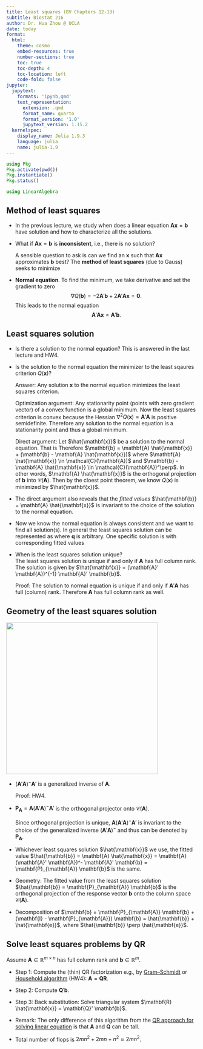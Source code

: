 ```yaml
---
title: Least squares (BV Chapters 12-13)
subtitle: Biostat 216
author: Dr. Hua Zhou @ UCLA
date: today
format:
  html:
    theme: cosmo
    embed-resources: true
    number-sections: true
    toc: true
    toc-depth: 4
    toc-location: left
    code-fold: false
jupyter:
  jupytext:
    formats: 'ipynb,qmd'
    text_representation:
      extension: .qmd
      format_name: quarto
      format_version: '1.0'
      jupytext_version: 1.15.2
  kernelspec:
    display_name: Julia 1.9.3
    language: julia
    name: julia-1.9
---
```


```julia
using Pkg
Pkg.activate(pwd())
Pkg.instantiate()
Pkg.status()
```

```julia
using LinearAlgebra
```

## Method of least squares

- In the previous lecture, we study when does a linear equation $\mathbf{A} \mathbf{x} = \mathbf{b}$ have solution and how to characterize all the solutions.  
  
- What if $\mathbf{A} \mathbf{x} = \mathbf{b}$ is **inconsistent**, i.e., there is no solution?  

    A sensible question to ask is can we find an $\mathbf{x}$ such that $\mathbf{A} \mathbf{x}$ approximates $\mathbf{b}$ best? The **method of least squares** (due to Gauss) seeks to minimize
\begin{eqnarray*}
Q(\mathbf{x}) &=& \|\mathbf{b} - \mathbf{A} \mathbf{x}\|^2 \\
&=& (\mathbf{b} - \mathbf{A} \mathbf{x})' (\mathbf{b} - \mathbf{A} \mathbf{x}) \\
&=& \mathbf{b}' \mathbf{b} - 2 \mathbf{b}' \mathbf{A} \mathbf{x} + \mathbf{x}' \mathbf{A}' \mathbf{A} \mathbf{x}.
\end{eqnarray*}

- **Normal equation**. To find the minimum, we take derivative and set the gradient to zero
$$
\nabla Q(\mathbf{b}) = -2 \mathbf{A}' \mathbf{b} + 2 \mathbf{A}' \mathbf{A} \mathbf{x} = \mathbf{0}.
$$
This leads to the normal equation
$$
\mathbf{A}' \mathbf{A} \mathbf{x} = \mathbf{A}' \mathbf{b}.
$$

## Least squares solution

- Is there a solution to the normal equation? This is answered in the last lecture and HW4.

- Is the solution to the normal equation the minimizer to the least sqaures criterion $Q(\mathbf{x})$?

    Answer: Any solution $\mathbf{x}$ to the normal equation minimizes the least squares criterion.

    Optimization argument: Any stationarity point (points with zero gradient vector) of a convex function is a global minimum. Now the least squares criterion is convex because the Hessian  $\nabla^2 Q(\mathbf{x}) = \mathbf{A}' \mathbf{A}$ is positive semidefinite. Therefore any solution to the normal equation is a stationarity point and thus a global minimum.

    Direct argument: Let $\hat{\mathbf{x}}$ be a solution to the normal equation. That is
\begin{eqnarray*}
& & \mathbf{A}' \mathbf{A} \hat{\mathbf{x}} = \mathbf{A}' \mathbf{b} \\
&\Rightarrow& \mathbf{A}' (\mathbf{b} - \mathbf{A} \hat{\mathbf{x}}) = \mathbf{0} \\
&\Rightarrow& \mathbf{b} - \mathbf{A} \hat{\mathbf{x}} \text{ is orthogonal to all columns of } \mathbf{A} \\
&\Rightarrow& \mathbf{b} - \mathbf{A} \hat{\mathbf{x}} \in \mathcal{C}(\mathbf{A})^\perp = \mathcal{N}(\mathbf{A}').
\end{eqnarray*}
Therefore $\mathbf{b} = \mathbf{A} \hat{\mathbf{x}} + (\mathbf{b} - \mathbf{A} \hat{\mathbf{x}})$ where $\mathbf{A} \hat{\mathbf{x}} \in \mathcal{C}(\mathbf{A})$ and $\mathbf{b} - \mathbf{A} \hat{\mathbf{x}} \in \mathcal{C}(\mathbf{A})^\perp$. In other words, $\mathbf{A} \hat{\mathbf{x}}$ is the orthogonal projection of $\mathbf{b}$ into $\mathcal{C}(\mathbf{A})$. Then by the cloest point theorem, we know $Q(\mathbf{x})$ is minimized by $\hat{\mathbf{x}}$.

- The direct argument also reveals that the _fitted values_ $\hat{\mathbf{b}} = \mathbf{A} \hat{\mathbf{x}}$ is invariant to the choice of the solution to the normal equation.

- Now we know the normal equation is always consistent and we want to find all solution(s). In general the least squares solution can be represented as
\begin{eqnarray*}
& & (\mathbf{A}' \mathbf{A})^- \mathbf{A}' \mathbf{b} + [\mathbf{I} - (\mathbf{A}' \mathbf{A})^- (\mathbf{A}' \mathbf{A})] \mathbf{q} \\
&=& (\mathbf{A}' \mathbf{A})^- \mathbf{A}' \mathbf{b} + (\mathbf{I} - \mathbf{A}^- \mathbf{A}') \mathbf{q},
\end{eqnarray*}
where $\mathbf{q}$ is arbitrary. One specific solution is 
\begin{eqnarray*}
	\hat{\mathbf{x}} = (\mathbf{A}' \mathbf{A})^- \mathbf{A}' \mathbf{b}
\end{eqnarray*}
with corresponding fitted values 
\begin{eqnarray*}
	\hat{\mathbf{b}} = \mathbf{A} (\mathbf{A}' \mathbf{A})^- \mathbf{A}' \mathbf{b}.
\end{eqnarray*}

- When is the least squares solution unique?  
    The least squares solution is unique if and only if $\mathbf{A}$ has full column rank. The solution is given by $\hat{\mathbf{x}} = (\mathbf{A}' \mathbf{A})^{-1} \mathbf{A}' \mathbf{b}$.  

    Proof: The solution to normal equation is unique if and only if $\mathbf{A}' \mathbf{A}$ has full (column) rank. Therefore $\mathbf{A}$ has full column rank as well.

## Geometry of the least squares solution

<img src="./ls_projection.png" width=400 align="center"/>

- $(\mathbf{A}' \mathbf{A})^- \mathbf{A}'$ is a generalized inverse of $\mathbf{A}$.

    Proof: HW4.

- $\mathbf{P}_{\mathbf{A}} = \mathbf{A} (\mathbf{A}' \mathbf{A})^- \mathbf{A}'$ is the orthogonal projector onto $\mathcal{C}(\mathbf{A})$.

    Since orthogonal projection is unique, $\mathbf{A} (\mathbf{A}' \mathbf{A})^- \mathbf{A}'$ is invariant to the choice of the generalized inverse $(\mathbf{A}' \mathbf{A})^-$ and thus can be denoted by $\mathbf{P}_{\mathbf{A}}$.

- Whichever least squares solution $\hat{\mathbf{x}}$ we use, the fitted value $\hat{\mathbf{b}} = \mathbf{A} \hat{\mathbf{x}} = \mathbf{A} (\mathbf{A}' \mathbf{A})^- \mathbf{A}' \mathbf{b} = \mathbf{P}_{\mathbf{A}} \mathbf{b}$ is the same.

- Geometry: The fitted value from the least squares solution $\hat{\mathbf{b}} = \mathbf{P}_{\mathbf{A}} \mathbf{b}$ is the orthogonal projection of the response vector $\mathbf{b}$ onto the column space $\mathcal{C}(\mathbf{A})$.

- Decomposition of $\mathbf{b} = \mathbf{P}_{\mathbf{A}} \mathbf{b} + (\mathbf{I} - \mathbf{P}_{\mathbf{A}}) \mathbf{b} = \hat{\mathbf{b}} + \hat{\mathbf{e}}$, where $\hat{\mathbf{b}} \perp \hat{\mathbf{e}}$.

## Solve least squares problems by QR

Assume $\mathbf{A} \in \mathbb{R}^{m \times n}$ has full column rank and $\mathbf{b} \in \mathbb{R}^m$.

- Step 1: Compute the (thin) QR factorization e.g., by [Gram–Schmidt](https://ucla-biostat-216.github.io/2023fall/slides/02-vector/02-vector.html#how-to-orthonormalize-a-set-of-vectors-gram-schmidt-algorithm) or [Household algorithm](https://ucla-biostat-216.github.io/2023fall/hw/hw4/hw4.html#q3-household-reflections) (HW4): $\mathbf{A} = \mathbf{Q} \mathbf{R}$.

- Step 2: Compute $\mathbf{Q}' \mathbf{b}$.

- Step 3: Back substitution: Solve triangular system $\mathbf{R} \hat{\mathbf{x}} = \mathbf{Q}' \mathbf{b}$.

- Remark: The only difference of this algorithm from the [QR approach for solving linear equation](https://ucla-biostat-216.github.io/2023fall/slides/07-matinv/07-matinv.html#solving-linear-equations-by-qr) is that $\mathbf{A}$ and $\mathbf{Q}$ can be tall.

- Total number of flops is $2mn^2 + 2mn + n^2 \approx 2mn^2$.
